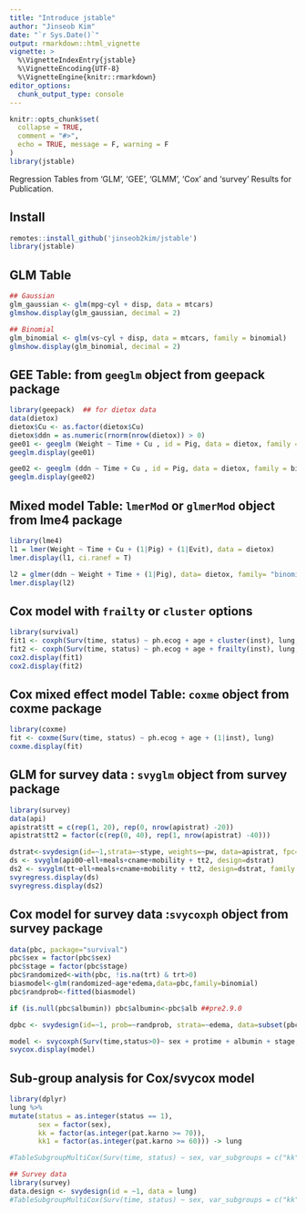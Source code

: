 ```yaml
---
title: "Introduce jstable"
author: "Jinseob Kim"
date: "`r Sys.Date()`"
output: rmarkdown::html_vignette
vignette: >
  %\VignetteIndexEntry{jstable}
  %\VignetteEncoding{UTF-8}
  %\VignetteEngine{knitr::rmarkdown}
editor_options: 
  chunk_output_type: console
---
```


```r
knitr::opts_chunk$set(
  collapse = TRUE,
  comment = "#>",
  echo = TRUE, message = F, warning = F
)
library(jstable)
```

Regression Tables from 'GLM', 'GEE', 'GLMM', 'Cox' and 'survey' Results for Publication.

## Install

```r
remotes::install_github('jinseob2kim/jstable')
library(jstable)
```

## GLM Table

```r
## Gaussian
glm_gaussian <- glm(mpg~cyl + disp, data = mtcars)
glmshow.display(glm_gaussian, decimal = 2)

## Binomial
glm_binomial <- glm(vs~cyl + disp, data = mtcars, family = binomial)
glmshow.display(glm_binomial, decimal = 2)
```

## GEE Table: from `geeglm` object from **geepack** package

```r
library(geepack)  ## for dietox data
data(dietox)
dietox$Cu <- as.factor(dietox$Cu)
dietox$ddn = as.numeric(rnorm(nrow(dietox)) > 0)
gee01 <- geeglm (Weight ~ Time + Cu , id = Pig, data = dietox, family = gaussian, corstr = "ex")
geeglm.display(gee01)

gee02 <- geeglm (ddn ~ Time + Cu , id = Pig, data = dietox, family = binomial, corstr = "ex")
geeglm.display(gee02)
```

## Mixed model Table: `lmerMod` or `glmerMod` object from **lme4** package

```r
library(lme4)
l1 = lmer(Weight ~ Time + Cu + (1|Pig) + (1|Evit), data = dietox) 
lmer.display(l1, ci.ranef = T)

l2 = glmer(ddn ~ Weight + Time + (1|Pig), data= dietox, family= "binomial")
lmer.display(l2)
```


## Cox model with `frailty` or `cluster` options

```r
library(survival)
fit1 <- coxph(Surv(time, status) ~ ph.ecog + age + cluster(inst), lung, model = T)  ## model = T: to extract original data
fit2 <- coxph(Surv(time, status) ~ ph.ecog + age + frailty(inst), lung, model = T)
cox2.display(fit1)
cox2.display(fit2)
```

## Cox mixed effect model Table: `coxme`  object from **coxme** package

```r
library(coxme)
fit <- coxme(Surv(time, status) ~ ph.ecog + age + (1|inst), lung)
coxme.display(fit) 
```

## GLM for survey data : `svyglm` object from **survey** package

```r
library(survey)
data(api)
apistrat$tt = c(rep(1, 20), rep(0, nrow(apistrat) -20))
apistrat$tt2 = factor(c(rep(0, 40), rep(1, nrow(apistrat) -40)))

dstrat<-svydesign(id=~1,strata=~stype, weights=~pw, data=apistrat, fpc=~fpc)
ds <- svyglm(api00~ell+meals+cname+mobility + tt2, design=dstrat)
ds2 <- svyglm(tt~ell+meals+cname+mobility + tt2, design=dstrat, family = quasibinomial())
svyregress.display(ds)
svyregress.display(ds2)
```

## Cox model for survey data :`svycoxph` object from **survey** package

```r
data(pbc, package="survival")
pbc$sex = factor(pbc$sex)
pbc$stage = factor(pbc$stage)
pbc$randomized<-with(pbc, !is.na(trt) & trt>0)
biasmodel<-glm(randomized~age*edema,data=pbc,family=binomial)
pbc$randprob<-fitted(biasmodel)

if (is.null(pbc$albumin)) pbc$albumin<-pbc$alb ##pre2.9.0

dpbc <- svydesign(id=~1, prob=~randprob, strata=~edema, data=subset(pbc,randomized))

model <- svycoxph(Surv(time,status>0)~ sex + protime + albumin + stage,design=dpbc)
svycox.display(model)
```


## Sub-group analysis for Cox/svycox model
```r
library(dplyr)
lung %>% 
mutate(status = as.integer(status == 1),
       sex = factor(sex),
       kk = factor(as.integer(pat.karno >= 70)),
       kk1 = factor(as.integer(pat.karno >= 60))) -> lung

#TableSubgroupMultiCox(Surv(time, status) ~ sex, var_subgroups = c("kk", "kk1"), data=lung, line = T)

## Survey data
library(survey)
data.design <- svydesign(id = ~1, data = lung)
#TableSubgroupMultiCox(Surv(time, status) ~ sex, var_subgroups = c("kk", "kk1"), data = data.design, line = F)
```
